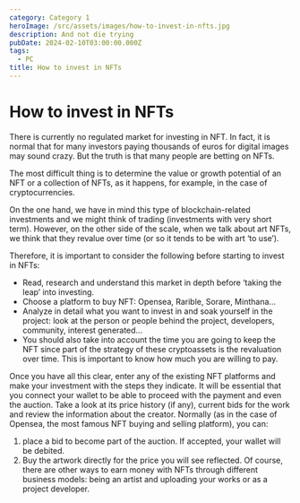 ```yaml
---
category: Category 1
heroImage: /src/assets/images/how-to-invest-in-nfts.jpg
description: And not die trying
pubDate: 2024-02-10T03:00:00.000Z
tags:
  - PC
title: How to invest in NFTs
---
```


# How to invest in NFTs

There is currently no regulated market for investing in NFT. In fact, it is normal that for many investors paying thousands of euros for digital images may sound crazy. But the truth is that many people are betting on NFTs.

The most difficult thing is to determine the value or growth potential of an NFT or a collection of NFTs, as it happens, for example, in the case of cryptocurrencies.

On the one hand, we have in mind this type of blockchain-related investments and we might think of trading (investments with very short term). However, on the other side of the scale, when we talk about art NFTs, we think that they revalue over time (or so it tends to be with art ‘to use’).

Therefore, it is important to consider the following before starting to invest in NFTs:

* Read, research and understand this market in depth before ‘taking the leap’ into investing.
* Choose a platform to buy NFT: Opensea, Rarible, Sorare, Minthana…
* Analyze in detail what you want to invest in and soak yourself in the project: look at the person or people behind the project, developers, community, interest generated…
* You should also take into account the time you are going to keep the NFT since part of the strategy of these cryptoassets is the revaluation over time. This is important to know how much you are willing to pay.

Once you have all this clear, enter any of the existing NFT platforms and make your investment with the steps they indicate. It will be essential that you connect your wallet to be able to proceed with the payment and even the auction.
Take a look at its price history (if any), current bids for the work and review the information about the creator. Normally (as in the case of Opensea, the most famous NFT buying and selling platform), you can:

1. place a bid to become part of the auction. If accepted, your wallet will be debited.
2. Buy the artwork directly for the price you will see reflected.
   Of course, there are other ways to earn money with NFTs through different business models: being an artist and uploading your works or as a project developer.
